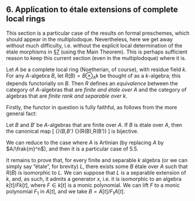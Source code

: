 ## 6. Application to étale extensions of complete local rings {#I.6}

This section is a particular case of the results on formal preschemes, which should appear in the multiplodoque.
Nevertheless, here we get away without much difficulty, i.e. without the explicit local determination of the étale morphisms in [§7](#I.7) (using the Main Theorem).
This is perhaps sufficient reason to keep this current section (even in the multiplodoque) where it is.

::: {.theorem #I.6.1}
  Let $A$ be a complete local ring (Noetherian, of course), with residue field $k$.
  For any $A$-algebra $B$, let $R(B)=B\otimes_Ak$ be thought of as a $k$-algebra;
  this depends functorially on $B$.
  Then $R$ defines an _equivalence_ between the category of $A$-algebras that are _finite and étale over $A$_ and the category of algebras that are _finite rank and separable over $k$_.
:::

Firstly, the functor in question is fully faithful, as follows from the more general fact:

::: {.corollary #I.6.2}
  Let $B$ and $B'$ be $A$-algebras that are finite over $A$.
  If $B$ is étale over $A$, then the canonical map
  \[
    \Hom_{\alg{A}}(B,B')
    \to \Hom_{\alg{k}}(R(B),R(B'))
  \]
  is bijective.
:::

::: {.proof}
  We can reduce to the case where $A$ is Artinian (by replacing $A$ by $A/\frak{m}^n$), and then it is a particular case of [5.5]{#I.5.5}.

  It remains to prove that, for every finite and separable $k$ algebra (or we can simply say "étale", for brevity) $L$, there exists some $B$ étale over $A$ such that $R(B)$ is isomorphic to $L$.
  We can suppose that $L$ is a separable extension of $k$, and, as such, it admits a generator $x$, i.e. it is isomorphic to an algebra $k[t]/Fk[t]$, where $F\in k[t]$ is a monic polynomial.
  We can lift $F$ to a monic polynomial $F_1$ in $A[t]$, and we take $B=A[t]/F_1A[t]$.
:::